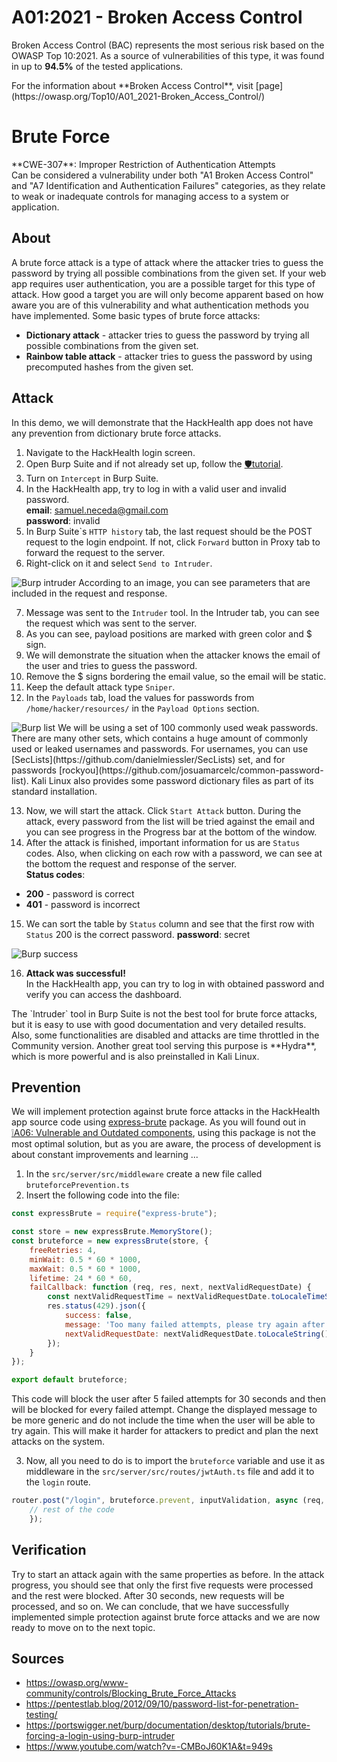 
# A01:2021 - Broken Access Control
Broken Access Control (BAC) represents the most serious risk based on the OWASP Top 10:2021. As a source of vulnerabilities of this type, it
was found in up to **94.5%** of the tested applications.

<Callout type="info" emoji="ℹ️">
For the information about **Broken Access Control**, visit [page](https://owasp.org/Top10/A01_2021-Broken_Access_Control/)
</Callout>

# Brute Force
<Callout type="warning" emoji="🔍">
  **CWE-307**: Improper Restriction of Authentication Attempts <br />
    Can be considered a vulnerability under both "A1 Broken Access Control" and "A7 Identification and Authentication Failures" categories, as they relate to weak or inadequate controls for managing access to a system or application.
</Callout>

## About
A brute force attack is a type of attack where the attacker tries to guess the password by trying all possible combinations from the given set.
If your web app requires user authentication, you are a possible target for this type of attack.
How good a target you are will only become apparent based on how aware you are of this vulnerability and what authentication methods you have implemented.
Some basic types of brute force attacks:
- **Dictionary attack** - attacker tries to guess the password by trying all possible combinations from the given set.
- **Rainbow table attack** - attacker tries to guess the password by using precomputed hashes from the given set.


## Attack
In this demo, we will demonstrate that the HackHealth app does not have any prevention from dictionary brute force attacks.

1. Navigate to the HackHealth login screen.
2. Open Burp Suite and if not already set up, follow the [🛡️tutorial](/cybersecurity/tools/burpsuite).
3. Turn on `Intercept` in Burp Suite.
4. In the HackHealth app, try to log in with a valid user and invalid password. <br/>
**email**: samuel.neceda@gmail.com <br/>
**password**: invalid <br/>
5. In Burp Suite\`s `HTTP history` tab, the last request should be the POST request to the login endpoint.
If not, click `Forward` button in Proxy tab to forward the request to the server.
6. Right-click on it and select `Send to Intruder`.
<Image src="/burpSuite/burp_intruder.png" alt="Burp intruder" width={1000} height={300}/>
According to an image, you can see parameters that are included in the request and response. <br/>

7. Message was sent to the `Intruder` tool. In the Intruder tab, you can see the request which was sent to the server.
8. As you can see, payload positions are marked with green color and $ sign.
9. We will demonstrate the situation when the attacker knows the email of the user and tries to guess the password.
10. Remove the $ signs bordering the email value, so the email will be static.
11. Keep the default attack type `Sniper`.
12. In the `Payloads` tab, load the values for passwords from `/home/hacker/resources/` in the `Payload Options` section.

<Image src="/burpSuite/burp_list.png" alt="Burp list" width={700} height={300}/>

<Callout emoji="💡">
    We will be using a set of 100 commonly used weak passwords. There are many other sets, which contains a huge amount of
    commonly used or leaked usernames and passwords.
    For usernames, you can use [SecLists](https://github.com/danielmiessler/SecLists) set, and for passwords
    [rockyou](https://github.com/josuamarcelc/common-password-list). Kali Linux also provides some password dictionary
    files as part of its standard installation.
</Callout>

13. Now, we will start the attack. Click `Start Attack` button.
During the attack, every password from the list will be tried against the email and you can see progress in the Progress bar at the bottom of the window.
14. After the attack is finished, important information for us are `Status` codes. Also, when clicking on each row with a password, we can see at the bottom the request and response of the server. <br />
**Status codes**:
- **200** - password is correct
- **401** - password is incorrect
15. We can sort the table by `Status` column and see that the first row with `Status` 200 is the correct password.
**password**: secret
<Image src="/burpSuite/burp_succ.png" alt="Burp success" width={1000} height={300}/>

16. **Attack was successful!** <br />
In the HackHealth app, you can try to log in with obtained password and verify you can access the dashboard.

<Callout emoji="💡">
    The `Intruder` tool in Burp Suite is not the best tool for brute force attacks, but it is easy to use with good
    documentation and very detailed results.
    Also, some functionalities are disabled and attacks are time throttled in the Community version. Another great tool
    serving this purpose is **Hydra**, which is more powerful and is also preinstalled in Kali Linux.
</Callout>

## Prevention
We will implement protection against brute force attacks in the HackHealth app source code using [express-brute](https://www.npmjs.com/package/express-brute) package.
<Callout type="info" emoji="ℹ️">
    As you will found out in [❕A06: Vulnerable and Outdated components](/cybersecurity/a06/vulPackages), using this package is
    not the most optimal solution, but as you are aware, the process of development is about constant improvements and
    learning ...
</Callout>

1. In the `src/server/src/middleware` create a new file called `bruteforcePrevention.ts`
2. Insert the following code into the file:
```js filename="bruteforcePrevention.ts" copy showLineNumbers
const expressBrute = require("express-brute");

const store = new expressBrute.MemoryStore();
const bruteforce = new expressBrute(store, {
    freeRetries: 4,
    minWait: 0.5 * 60 * 1000,
    maxWait: 0.5 * 60 * 1000,
    lifetime: 24 * 60 * 60,
    failCallback: function (req, res, next, nextValidRequestDate) {
        const nextValidRequestTime = nextValidRequestDate.toLocaleTimeString();
        res.status(429).json({
            success: false,
            message: 'Too many failed attempts, please try again after 30 seconds at ' + nextValidRequestTime,
            nextValidRequestDate: nextValidRequestDate.toLocaleString()
        });
    }
});

export default bruteforce;
```

This code will block the user after 5 failed attempts for 30 seconds and then will be blocked for every failed attempt.
<Callout emoji="💡">
    Change the displayed message to be more generic and do not include the time when the user will be able to try again.
    This will make it harder for attackers to predict and plan the next attacks on the system.
</Callout>

3. Now, all you need to do is to import the `bruteforce` variable and use it as middleware in the `src/server/src/routes/jwtAuth.ts` file and add it to the `login` route.
```js filename="jwtAuth.ts"  copy showLineNumbers
router.post("/login", bruteforce.prevent, inputValidation, async (req, res) => {
    // rest of the code
    });
```

## Verification
Try to start an attack again with the same properties as before. In the attack progress, you should see that only the first five requests were processed and the rest were blocked.
After 30 seconds, new requests will be processed, and so on. We can conclude, that we have successfully implemented simple protection against brute force attacks and we are now ready to move on to the next topic.


## Sources
* https://owasp.org/www-community/controls/Blocking_Brute_Force_Attacks
* https://pentestlab.blog/2012/09/10/password-list-for-penetration-testing/
* https://portswigger.net/burp/documentation/desktop/tutorials/brute-forcing-a-login-using-burp-intruder
* https://www.youtube.com/watch?v=-CMBoJ60K1A&t=949s
